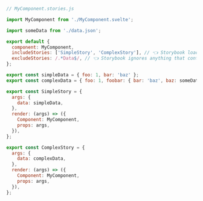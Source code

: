 ```js
// MyComponent.stories.js

import MyComponent from './MyComponent.svelte';

import someData from './data.json';

export default {
  component: MyComponent,
  includeStories: ['SimpleStory', 'ComplexStory'], // 👈 Storybook loads these stories
  excludeStories: /.*Data$/, // 👈 Storybook ignores anything that contains Data
};

export const simpleData = { foo: 1, bar: 'baz' };
export const complexData = { foo: 1, foobar: { bar: 'baz', baz: someData } };

export const SimpleStory = {
  args: {
    data: simpleData,
  },
  render: (args) => ({
    Component: MyComponent,
    props: args,
  }),
};

export const ComplexStory = {
  args: {
    data: complexData,
  },
  render: (args) => ({
    Component: MyComponent,
    props: args,
  }),
};
```
